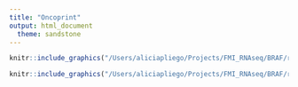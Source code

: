 ```yaml
---
title: "Oncoprint"
output: html_document
  theme: sandstone
---
```




```r
knitr::include_graphics("/Users/aliciapliego/Projects/FMI_RNAseq/BRAF/report/RNAseq-BRAF/images/oncoprint_BRAF_sabrina-1.png")
```

```r
knitr::include_graphics("/Users/aliciapliego/Projects/FMI_RNAseq/BRAF/report/RNAseq-BRAF/images/oncoprint_BRAF_organoids_sabrina_140422.pdf")
```
